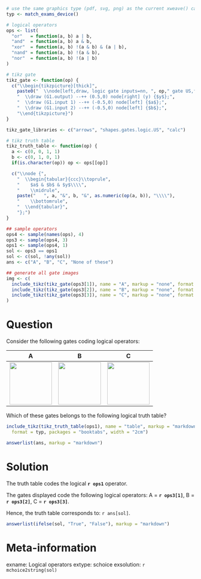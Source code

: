 ```r
# use the same graphics type (pdf, svg, png) as the current xweave() call
typ <- match_exams_device()

# logical operators
ops <- list(
  "or"   = function(a, b) a | b,
  "and"  = function(a, b) a & b,
  "xor"  = function(a, b) !(a & b) & (a | b),
  "nand" = function(a, b) !(a & b),
  "nor"  = function(a, b) !(a | b)
)

# tikz gate
tikz_gate <- function(op) {
  c("\\begin{tikzpicture}[thick]",
    paste0("  \\node[left,draw, logic gate inputs=nn, ", op," gate US,fill=none,,scale=2.5] (G1) at (0,0) {};"),
    "  \\draw (G1.output) --++ (0.5,0) node[right] (y) {$y$};",
    "  \\draw (G1.input 1) --++ (-0.5,0) node[left] {$a$};",
    "  \\draw (G1.input 2) --++ (-0.5,0) node[left] {$b$};",
    "\\end{tikzpicture}")
}

tikz_gate_libraries <- c("arrows", "shapes.gates.logic.US", "calc")

# tikz truth table
tikz_truth_table <- function(op) {
  a <- c(0, 0, 1, 1)
  b <- c(0, 1, 0, 1)
  if(is.character(op)) op <- ops[[op]]

  c("\\node {",
    "  \\begin{tabular}{ccc}\\toprule",
    "    $a$ & $b$ & $y$\\\\",
    "    \\midrule",
    paste("   ", a, "&", b, "&", as.numeric(op(a, b)), "\\\\"),
    "    \\bottomrule",
    "  \\end{tabular}",
    "};")
}

## sample operators
ops4 <- sample(names(ops), 4)
ops3 <- sample(ops4, 3)
ops1 <- sample(ops4, 1)
sol <- ops3 == ops1
sol <- c(sol, !any(sol))
ans <- c("A", "B", "C", "None of these")

## generate all gate images
img <- c(
  include_tikz(tikz_gate(ops3[1]), name = "A", markup = "none", format = typ, library = tikz_gate_libraries),
  include_tikz(tikz_gate(ops3[2]), name = "B", markup = "none", format = typ, library = tikz_gate_libraries),
  include_tikz(tikz_gate(ops3[3]), name = "C", markup = "none", format = typ, library = tikz_gate_libraries)
)
```

Question
========

Consider the following gates coding logical operators:

|              A             |              B             |              C             |
|:--------------------------:|:--------------------------:|:--------------------------:|
| ![](`r img[1]`){width=3cm} | ![](`r img[2]`){width=3cm} | ![](`r img[3]`){width=3cm} |

Which of these gates belongs to the following logical truth table?
\
```r
include_tikz(tikz_truth_table(ops1), name = "table", markup = "markdown",
  format = typ, packages = "booktabs", width = "2cm")
```

```r
answerlist(ans, markup = "markdown")
```


Solution
========

The truth table codes the logical **`r ops1`** operator.

The gates displayed code the following logical operators:
A = **`r ops3[1]`**,
B = **`r ops3[2]`**,
C = **`r ops3[3]`**.

Hence, the truth table corresponds to:
`r ans[sol]`.

```r
answerlist(ifelse(sol, "True", "False"), markup = "markdown")
```


Meta-information
================
exname: Logical operators
extype: schoice
exsolution: `r mchoice2string(sol)`
